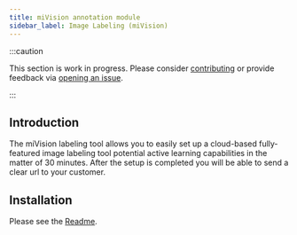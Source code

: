 ```yaml
---
title: miVision annotation module
sidebar_label: Image Labeling (miVision)
---
```


:::caution

This section is work in progress. Please consider [contributing](contributing.mdx) or provide feedback via [opening an issue](https://code.siemens.com/micore/dev-docs/issues).

:::

## Introduction

The miVision labeling tool allows you to easily set up a cloud-based
fully-featured image labeling tool potential active learning capabilities in the
matter of 30 minutes. After the setup is completed you will be able to send a
clear url to your customer.

## Installation

Please see the [Readme](https://code.siemens.com/Machine-Intelligence/mivision/annotation-infrastructure).
